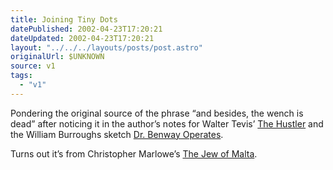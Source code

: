 ```yaml
---
title: Joining Tiny Dots
datePublished: 2002-04-23T17:20:21
dateUpdated: 2002-04-23T17:20:21
layout: "../../../layouts/posts/post.astro"
originalUrl: $UNKNOWN
source: v1
tags:
  - "v1"
---
```


Pondering the original source of the phrase &#8220;and besides, the wench is dead&#8221; after noticing it in the author&#8217;s notes for Walter Tevis&#8217; [The Hustler][1] and the William Burroughs sketch [Dr. Benway Operates][2].

Turns out it&#8217;s from Christopher Marlowe&#8217;s [The Jew of Malta][3].

[1]: http://www.amazon.co.uk/exec/obidos/ASIN/0747539723/ohsky "'I made up Fast Eddie, too. Sarah might, in a way, be me; but that was in another country, and besides the wench is dead' - Walter Tevis' The Hustler on Amazon.co.uk"
[2]: http://www.lucaspickford.com/burrroutines.htm#benway "'And once I was caught short without instrument one and removed a uterine tumor with my teeth. That was in the Upper Effendi, and besides...the wench is dead' - William Burroughs sketch 'Dr. Benway Operates'"
[3]: http://www.perseus.tufts.edu/cgi-bin/ptext?doc=Perseus%3Atext%3A1999.03.0013&query=head%3D%2317#anch22 "Christopher Marlowe's 'The Jew of Malta' - Act 4, Scene 1, Line 42"
